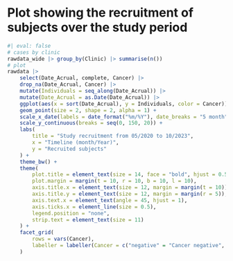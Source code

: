 # Plot showing the recruitment of subjects over the study period
```r
#| eval: false
# cases by clinic
rawdata_wide |> group_by(Clinic) |> summarise(n())
# plot
rawdata |>
    select(Date_Acrual, complete, Cancer) |> 
    drop_na(Date_Acrual, Cancer) |>
    mutate(Individuals = seq_along(Date_Acrual)) |>
    mutate(Date_Acrual = as.Date(Date_Acrual)) |>
    ggplot(aes(x = sort(Date_Acrual), y = Individuals, color = Cancer)) + 
    geom_point(size = 2, shape = 2, alpha = 1) +  
    scale_x_date(labels = date_format("%m/%Y"), date_breaks = "5 month") +
    scale_y_continuous(breaks = seq(0, 150, 20)) +
    labs(
        title = "Study recruitment from 05/2020 to 10/2023",
        x = "Timeline (month/Year)",
        y = "Recruited subjects"
    ) +
    theme_bw() +
    theme(
        plot.title = element_text(size = 14, face = "bold", hjust = 0.5, margin = margin(b = 12)),
        plot.margin = margin(t = 10, r = 10, b = 10, l = 10),
        axis.title.x = element_text(size = 12, margin = margin(t = 10)),
        axis.title.y = element_text(size = 12, margin = margin(r = 5)),
        axis.text.x = element_text(angle = 45, hjust = 1),
        axis.ticks.x = element_line(size = 0.5),
        legend.position = "none",
        strip.text = element_text(size = 11) 
    ) +
    facet_grid(
        rows = vars(Cancer),
        labeller = labeller(Cancer = c("negative" = "Cancer negative", "positive" = "Cancer positive"))
    )

```